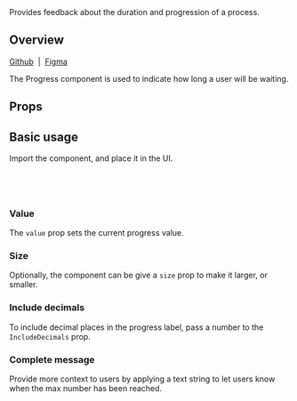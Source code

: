 
<Meta of={ProgressStories} />

<Title>Progress</Title>

<Subtitle>
  Provides feedback about the duration and progression of a process.
</Subtitle>

<Canvas of={ProgressStories.Demo} sourceState="shown" />

## Overview

[Github](https://github.com/recondesigns/be-ubiquitous/tree/main/src/components/Progress)
&nbsp;|&nbsp;
[Figma](https://www.figma.com/design/oEgm5fOGH5sZg86NnViCvo/Components?node-id=125-2434&t=J6rcRMxLnt8P1Icn-1)

The Progress component is used to indicate how long a user will be waiting.

## Props

<ArgTypes />

## Basic usage

Import the component, and place it in the UI.

```js
import { Progress } from "ubiq-ui"

<Progress value={50} completeMessage="Complete!" />
```

### Value

The `value` prop sets the current progress value.

<Canvas of={ProgressStories.Default} />

### Size

Optionally, the component can be give a `size` prop to make it larger, or smaller.

<Canvas of={ProgressStories.Size} />

### Include decimals

To include decimal places in the progress label, pass a number to the `IncludeDecimals` prop.

<Canvas of={ProgressStories.IncludeDecimals} />

### Complete message

Provide more context to users by applying a text string to let users know when the max number has been reached.

<Canvas of={ProgressStories.CompleteMessage} />
